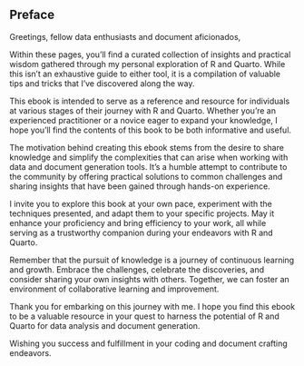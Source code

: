 ## Preface {.unnumbered}

Greetings, fellow data enthusiasts and document aficionados,

Within these pages, you'll find a curated collection of insights and practical wisdom gathered through my personal exploration of R and Quarto. While this isn't an exhaustive guide to either tool, it is a compilation of valuable tips and tricks that I've discovered along the way.

This ebook is intended to serve as a reference and resource for individuals at various stages of their journey with R and Quarto. Whether you're an experienced practitioner or a novice eager to expand your knowledge, I hope you'll find the contents of this book to be both informative and useful.

The motivation behind creating this ebook stems from the desire to share knowledge and simplify the complexities that can arise when working with data and document generation tools. It's a humble attempt to contribute to the community by offering practical solutions to common challenges and sharing insights that have been gained through hands-on experience.

I invite you to explore this book at your own pace, experiment with the techniques presented, and adapt them to your specific projects. May it enhance your proficiency and bring efficiency to your work, all while serving as a trustworthy companion during your endeavors with R and Quarto.

Remember that the pursuit of knowledge is a journey of continuous learning and growth. Embrace the challenges, celebrate the discoveries, and consider sharing your own insights with others. Together, we can foster an environment of collaborative learning and improvement.

Thank you for embarking on this journey with me. I hope you find this ebook to be a valuable resource in your quest to harness the potential of R and Quarto for data analysis and document generation.

Wishing you success and fulfillment in your coding and document crafting endeavors.
